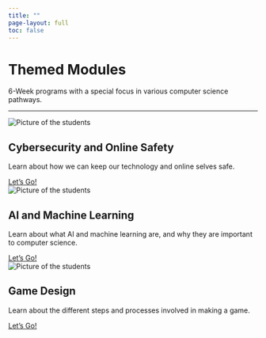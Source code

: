 ```yaml
---
title: ""
page-layout: full
toc: false
---
```


<div class="hero-section">
  <h1 class="main-title">Themed Modules</h1>
  <p class="subtitle">6-Week programs with a special focus in various computer science pathways.</p>
</div>

<hr class="section-divider">

<div class="info-section">
  <div class="info-image">
  <img class="image" src="/images/4.png" alt="Picture of the students">
  </div>
  <div class="info-content">
  <h2 class="info-title">Cybersecurity and Online Safety</h2>
  <p class="info-subtitle">Learn about how we can keep our technology and online selves safe.</p>
  <a href="themed-modules/AI-machine-learning/cyber.qmd" class="button">Let's Go!</a>
  </div>
</div>

<div class="info-section-reverse">
  <div class="info-image">
  <img class="image" src="/images/4.png" alt="Picture of the students">
  </div>
  <div class="info-content">
  <h2 class="info-title">AI and Machine Learning</h2>
  <p class="info-subtitle">Learn about what AI and machine learning are, and why they are important to computer science.</p>
  <a href="themed-modules/cybersecurity-online-security/cyber.qmd" class="button">Let's Go!</a>
  </div>
</div>

<div class="info-section">
  <div class="info-image">
  <img class="image" src="/images/4.png" alt="Picture of the students">
  </div>
  <div class="info-content">
  <h2 class="info-title">Game Design</h2>
  <p class="info-subtitle">Learn about the different steps and processes involved in making a game.</p>
  <a href="themed-modules/game-design/game.qmd" class="button">Let's Go!</a>
  </div>
</div>

